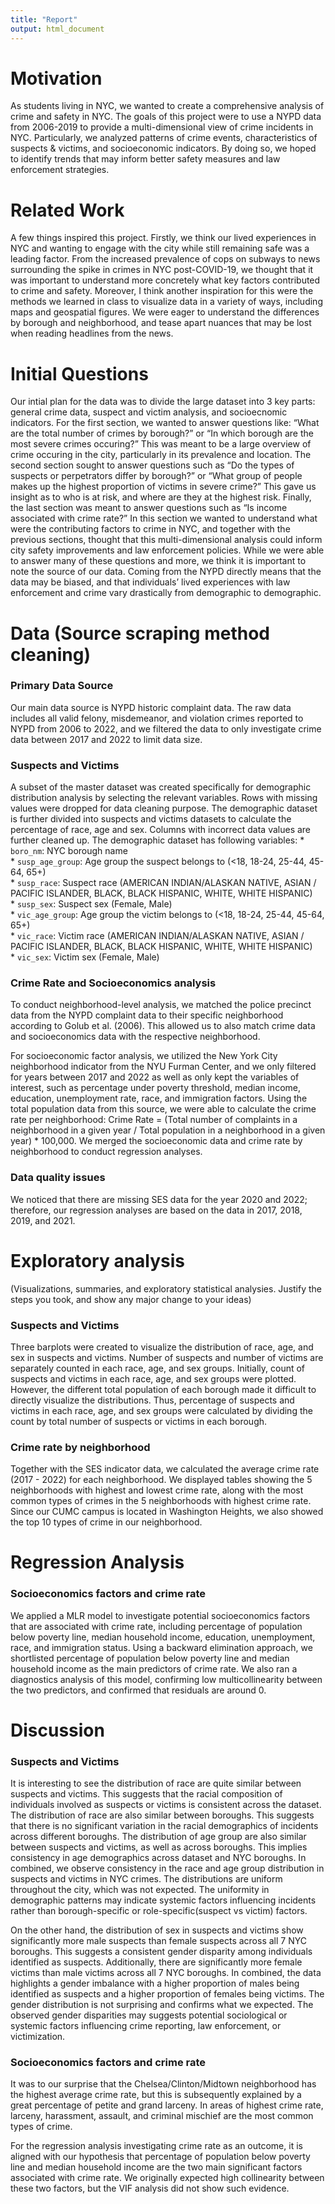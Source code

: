 ```yaml
---
title: "Report"
output: html_document
---
```


# Motivation
  As students living in NYC, we wanted to create a comprehensive analysis of crime and safety in NYC. The goals of this project were to use a NYPD data from 2006-2019 to provide a multi-dimensional view of crime incidents in NYC. Particularly, we analyzed patterns of crime events, characteristics of suspects & victims, and socioeconomic indicators. By doing so, we hoped to identify trends that may inform better safety measures and law enforcement strategies.  

# Related Work
  A few things inspired this project. Firstly, we think our lived experiences in NYC and wanting to engage with the city while still remaining safe was a leading factor. From the increased prevalence of cops on subways to news surrounding the spike in crimes in NYC post-COVID-19, we thought that it was important to understand more concretely what key factors contributed to crime and safety. Moreover, I think another inspiration for this were the methods we learned in class to visualize data in a variety of ways, including maps and geospatial figures. We were eager to understand the differences by borough and neighborhood, and tease apart nuances that may be lost when reading headlines from the news. 

# Initial Questions 
  Our intial plan for the data was to divide the large dataset into 3 key parts: general crime data, suspect and victim analysis, and socioecnomic indicators. For the first section, we wanted to answer questions like: "What are the total number of crimes by borough?" or "In which borough are the most severe crimes occuring?" This was meant to be a large overview of crime occuring in the city, particularly in its prevalence and location. The second section sought to answer questions such as "Do the types of suspects or perpetrators differ by borough?" or "What group of people makes up the highest proportion of victims in severe crime?" This gave us insight as to who is at risk, and where are they at the highest risk. Finally, the last section was meant to answer questions such as "Is income associated with crime rate?" In this section we wanted to understand what were the contributing factors to crime in NYC, and together with the previous sections, thought that this multi-dimensional analysis could inform city safety improvements and law enforcement policies. 
  While we were able to answer many of these questions and more, we think it is important to note the source of our data. Coming from the NYPD directly means that the data may be biased, and that individuals' lived experiences with law enforcement and crime vary drastically from demographic to demographic. 

# Data (Source scraping method cleaning)

### Primary Data Source
  Our main data source is NYPD historic complaint data. The raw data includes all valid felony, misdemeanor, and violation crimes reported to NYPD from 2006 to 2022, and we filtered the data to only investigate crime data between 2017 and 2022 to limit data size. 
  
### Suspects and Victims

  A subset of the master dataset was created specifically for demographic distribution analysis by selecting the relevant variables. Rows with missing values were dropped for data cleaning purpose. The demographic dataset is further divided into suspects and victims datasets to calculate the percentage of race, age and sex. Columns with incorrect data values are further cleaned up. The demographic dataset has following variables:
   * `boro_nm`: NYC borough name\
   * `susp_age_group`: Age group the suspect belongs to (<18, 18-24, 25-44, 45-64, 65+)\
   * `susp_race`: Suspect race (AMERICAN INDIAN/ALASKAN NATIVE, ASIAN / PACIFIC ISLANDER, BLACK, BLACK HISPANIC, WHITE, WHITE HISPANIC)\
   * `susp_sex`: Suspect sex (Female, Male)\
   * `vic_age_group`: Age group the victim belongs to (<18, 18-24, 25-44, 45-64, 65+)\
   * `vic_race`: Victim race (AMERICAN INDIAN/ALASKAN NATIVE, ASIAN / PACIFIC ISLANDER, BLACK, BLACK HISPANIC, WHITE, WHITE HISPANIC)\
   * `vic_sex`: Victim sex (Female, Male)
   
### Crime Rate and Socioeconomics analysis

  To conduct neighborhood-level analysis, we matched the police precinct data from the NYPD complaint data to their specific neighborhood according to Golub et al. (2006). This allowed us to also match crime data and socioeconomics data with the respective neighborhood.
  
  For socioeconomic factor analysis, we utilized the New York City neighborhood indicator from the NYU Furman Center, and we only filtered for years between 2017 and 2022 as well as only kept the variables of interest, such as percentage under poverty threshold, median income, education, unemployment rate, race, and immigration factors. Using the total population data from this source, we were able to calculate the crime rate per neighborhood: Crime Rate = (Total number of complaints in a neighborhood in a given year / Total population in a neighborhood in a given year) * 100,000. We merged the socioeconomic data and crime rate by neighborhood to conduct regression analyses. 
  
### Data quality issues

  We noticed that there are missing SES data for the year 2020 and 2022; therefore, our regression analyses are based on the data in 2017, 2018, 2019, and 2021. 
  


# Exploratory analysis
(Visualizations, summaries, and exploratory statistical analysies. Justify the steps you took, and show any major change to your ideas)

### Suspects and Victims

Three barplots were created to visualize the distribution of race, age, and sex in suspects and victims. Number of suspects and number of victims are separately counted in each race, age, and sex groups. Initially, count of suspects and victims in each race, age, and sex groups were plotted. However, the different total population of each borough made it difficult to directly visualize the distributions. Thus, percentage of suspects and victims in each race, age, and sex groups were calculated by dividing the count by total number of suspects or victims in each borough.

### Crime rate by neighborhood 

  Together with the SES indicator data, we calculated the average crime rate (2017 - 2022) for each neighborhood. We displayed tables showing the 5 neighborhoods with highest and lowest crime rate, along with the most common types of crimes in the 5 neighborhoods with highest crime rate. Since our CUMC campus is located in Washington Heights, we also showed the top 10 types of crime in our neighborhood. 

# Regression Analysis

### Socioeconomics factors and crime rate

We applied a MLR model to investigate potential socioeconomics factors that are associated with crime rate, including percentage of population below poverty line, median household income, education, unemployment, race, and immigration status. Using a backward elimination approach, we shortlisted percentage of population below poverty line and median household income as the main predictors of crime rate. We also ran a diagnostics analysis of this model, confirming low multicollinearity between the two predictors, and confirmed that residuals are around 0. 

# Discussion 
### Suspects and Victims 
 It is interesting to see the distribution of race are quite similar between suspects and victims. This suggests that the racial composition of individuals involved as suspects or victims is consistent across the dataset. The distribution of race are also similar between boroughs. This suggests that there is no significant variation in the racial demographics of incidents across different boroughs. The distribution of age group are also similar between suspects and victims, as well as across boroughs. This implies consistency in age demographics across dataset and NYC boroughs. In combined, we observe consistency in the race and age group distribution in suspects and victims in NYC crimes. The distributions are uniform throughout the city, which was not expected. The uniformity in demographic patterns may indicate systemic factors influencing incidents rather than borough-specific or role-specific(suspect vs victim) factors. \
  
  On the other hand, the distribution of sex in suspects and victims show significantly more male suspects than female suspects across all 7 NYC boroughs. This suggests a consistent gender disparity among individuals identified as suspects. Additionally, there are significantly more female victims than male victims across all 7 NYC boroughs. In combined, the data highlights a gender imbalance with a higher proportion of males being identified as suspects and a higher proportion of females being victims. The gender distribution is not surprising and confirms what we expected. The observed gender disparities may suggests potential sociological or systemic factors influencing crime reporting, law enforcement, or victimization. 
  
### Socioeconomics factors and crime rate

  It was to our surprise that the Chelsea/Clinton/Midtown neighborhood has the highest average crime rate, but this is subsequently explained by a great percentage of petite and grand larceny. In areas of highest crime rate, larceny, harassment, assault, and criminal mischief are the most common types of crime. 
  
  For the regression analysis investigating crime rate as an outcome, it is aligned with our hypothesis that percentage of population below poverty line and median household income are the two main significant factors associated with crime rate. We originally expected high collinearity between these two factors, but the VIF analysis did not show such evidence. 
